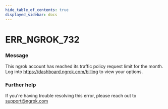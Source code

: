 ```yaml
---
hide_table_of_contents: true
displayed_sidebar: docs
---
```



# ERR_NGROK_732

### Message

This ngrok account has reached its traffic policy request limit for the month. Log into https://dashboard.ngrok.com/billing to view your options.

<ErrorDetails error="err_ngrok_732" />

### Further help

If you're having trouble resolving this error, please reach out to [support@ngrok.com](mailto:support@ngrok.com?subject=Help%20with%20ERR_NGROK_732)
